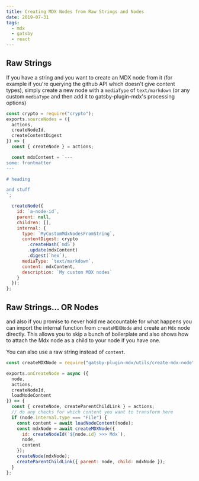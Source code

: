 ```yaml
---
title: Creating MDX Nodes from Raw Strings and Nodes
date: 2019-07-31
tags:
  - mdx
  - gatsby
  - react
---
```


## Raw Strings

If you have a string and you want to create an MDX node from
it (for example if you're querying the github API which
doesn't give content types), simply create a new node with a
`mediaType` of `text/markdown` (or any custom `mediaType`
and then add it to gatsby-plugin-mdx's processing options)

```js
const crypto = require("crypto");
exports.sourceNodes = ({
  actions,
  createNodeId,
  createContentDigest
}) => {
  const { createNode } = actions;

  const mdxContent = `---
some: frontmatter
---

# heading

and stuff
`;

  createNode({
    id: `a-node-id`,
    parent: null,
    children: [],
    internal: {
      type: `MyCustomMdxNodesFromString`,
      contentDigest: crypto
        .createHash(`md5`)
        .update(mdxContent)
        .digest(`hex`),
      mediaType: `text/markdown`,
      content: mdxContent,
      description: `My custom MDX nodes`
    }
  });
};
```

## Raw Strings... OR Nodes

and also if you promise to never hold me accountable for
what happens you can import the internal function from
`createMDXNode` and create an `Mdx` node directly. This
allows you to skip a bunch of boilerplate and also shows how
to attach the Mdx node as a child to your node if you have
one.

You can also use a raw string instead of `content`.

```js
const createMDXNode = require("gatsby-plugin-mdx/utils/create-mdx-node");

exports.onCreateNode = async ({
  node,
  actions,
  createNodeId,
  loadNodeContent
}) => {
  const { createNode, createParentChildLink } = actions;
  // do any checks for which content you want to transform here
  if (node.internal.type === "File") {
    const content = await loadNodeContent(node);
    const mdxNode = await createMDXNode({
      id: createNodeId(`${node.id} >>> Mdx`),
      node,
      content
    });
    createNode(mdxNode);
    createParentChildLink({ parent: node, child: mdxNode });
  }
};
```
